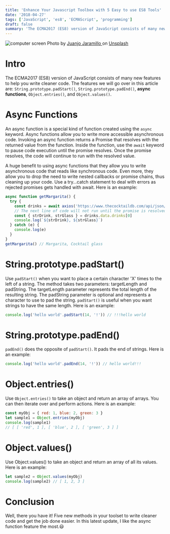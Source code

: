 ```yaml
---
title: 'Enhance Your Javascript Toolbox with 5 Easy to use ES8 Tools'
date: '2018-04-27'
tags: ['JavaScript', 'es8', 'ECMAScript', 'programming']
draft: false
summary: 'The ECMA2017 (ES8) version of JavaScript consists of many new features to help you write cleaner code. The features we will go over in this article are...'
---
```


<div class="text-center">
  <Image alt="computer screen" src="/static/images/es8.jpg" width={600} height={434} />
  Photo by <a href="https://unsplash.com/@juanjodev02?utm_source=unsplash&utm_medium=referral&utm_content=creditCopyText">
    Juanjo Jaramillo
  </a> on <a href="https://unsplash.com/s/photos/javascript?utm_source=unsplash&utm_medium=referral&utm_content=creditCopyText">Unsplash</a>
</div>

# Intro

The ECMA2017 (ES8) version of JavaScript consists of many new features to help you write cleaner code. The features we will go over in this article are: `String.prototype.padStart()`, `String.prototype.padEnd()`, **async functions**, `Object.entries()`, and `Object.values()`.

# Async Functions

An async function is a special kind of function created using the `async` keyword. Async functions allow you to write more accessible asynchronous code. Invoking an async function returns a Promise that resolves with the returned value from the function. Inside the function, use the `await` keyword to pause code execution until the promise resolves. Once the promise resolves, the code will continue to run with the resolved value.

A huge benefit to using async functions that they allow you to write asynchronous code that reads like synchronous code. Even more, they allow you to drop the need to write nested callbacks or promise chains, thus cleaning up your code. Use a try…catch statement to deal with errors as rejected promises gets handled with await. Here is an example:

```js
async function getMargarita() {
  try {
    const drinks = await axios('https://www.thecocktaildb.com/api/json/v1/1/search.php?s=Margarita')
    // The next line of code will not run until the promise is resolved
    const { strDrink, strGlass } = drinks.data.drinks[0]
    console.log(`${strDrink}, ${strGlass}`)
  } catch (e) {
    console.log(e)
  }
}
getMargarita() // Margarita, Cocktail glass
```

# String.prototype.padStart()

Use `padStart()` when you want to place a certain character 'X' times to the left of a string. The method takes two parameters: targetLength and padString. The targetLength parameter represents the total length of the resulting string. The padString parameter is optional and represents a character to use to pad the string. `padStart()` is useful when you want strings to have the same length. Here is an example:

```js
console.log('hello world'.padStart(14, '!')) // !!!hello world
```

# String.prototype.padEnd()

`padEnd()` does the opposite of `padStart()`. It pads the end of strings. Here is an example:

```js
console.log('hello world'.padEnd(14, '!')) // hello world!!!
```

# Object.entries()

Use `Object.entries()` to take an object and return an array of arrays. You can then iterate over and perform actions. Here is an example:

```js
const myObj = { red: 1, blue: 2, green: 3 }
let sample1 = Object.entries(myObj)
console.log(sample1)
// [ [ 'red', 1 ], [ 'blue', 2 ], [ 'green', 3 ] ]
```

# Object.values()

Use Object.values() to take an object and return an array of all its values. Here is an example:

```js
let sample2 = Object.values(myObj)
console.log(sample2) // [ 1, 2, 3 ]
```

# Conclusion

Well, there you have it! Five new methods in your toolset to write cleaner code and get the job done easier. In this latest update, I like the async function feature the most.😃
